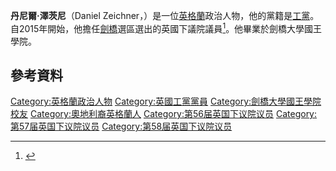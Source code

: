 {{noteTA
|1=zh-cn:丹尼尔·蔡希纳;zh-hant:丹尼爾·澤茨尼;
|2=zh-cn:蔡希纳;zh-hant:澤茨尼;
}}
'''丹尼爾·澤茨尼'''（Daniel Zeichner，{{bd|1956年|11月9日}}）是一位[[英格蘭|英格蘭]]政治人物，他的黨籍是[[工黨_(英國)|工黨]]。自2015年開始，他擔任[[劍橋_(英國國會選區)|劍橋]]選區選出的英國下議院議員<ref>{{Cite web|url=http://www.cambridge-news.co.uk/Cambridge-general-election-2015-results-analysis/story-26450727-detail/story.html|title=Cambridge general election 2015 results: Daniel Zeichner wins the seat from Julian Huppert|date=May 8, 2015|publisher=Cambridge News|deadurl=yes|archiveurl=https://web.archive.org/web/20150509043058/http://www.cambridge-news.co.uk/Cambridge-general-election-2015-results-analysis/story-26450727-detail/story.html|archivedate=2015年5月9日|accessdate=2016年3月9日}}</ref>。他畢業於劍橋大學國王學院。
==參考資料==
{{Reflist}}

{{DEFAULTSORT: Zeichner, Daniel}}
[[Category:英格蘭政治人物|Category:英格蘭政治人物]]
[[Category:英國工黨黨員|Category:英國工黨黨員]]
[[Category:劍橋大學國王學院校友|Category:劍橋大學國王學院校友]]
[[Category:奧地利裔英格蘭人|Category:奧地利裔英格蘭人]]
[[Category:第56届英国下议院议员|Category:第56届英国下议院议员]]
[[Category:第57届英国下议院议员|Category:第57届英国下议院议员]]
[[Category:第58届英国下议院议员|Category:第58届英国下议院议员]]